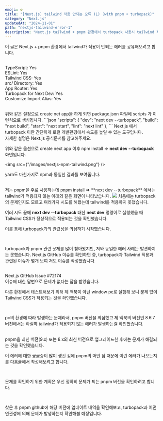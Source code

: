 ```yaml
---
emoji: ⚙️
title: "[Next.js] tailwind 적용 안되는 오류 (1) (with pnpm + turbopack)"
category: "Next.js"
updatedAt: "2024-11-01"
path: "nextjs-tailwind-error-1"
description: "Next.js tailwind + pnpm 환경에서 turbopack 사용시 tailwind 적용 안됨"
---
```


<div>
  이 글은 Next.js + pnpm 환경에서 tailwind가 적용이 안되는 에러를 공유해보려고
  합니다.
</div>
<br />
<Title>🛠️ Create Next.js App Setting</Title>

TypeScript: Yes <br />
ESLint: Yes <br />
Tailwind CSS: Yes <br />
src/ Directory: Yes <br />
App Router: Yes <br />
Turbopack for Next Dev: Yes <br />
Customize Import Alias: Yes <br />

<br />
위와 같은 설정으로 create net app을 하게 되면 package.json 파일에 scripts 가 이런식으로 생성됩니다.
```json
"scripts": {
  "dev": "next dev --turbopack",
  "build": "next build",
  "start": "next start",
  "lint": "next lint"
},
```
Next.js 에서 turbopack 이란 간단하게 로컬 개발환경에서 속도를 높일 수 있는 도구입니다.
<br />
<Link href="https://nextjs.org/docs/architecture/turbopack" target="_blank" />
자세한 설명은 Next.js 공식문서를 참고해주세요.

<br />

위와 같은 옵션으로 create next app 이후 npm install => **next dev --turbopack** 화면입니다.

<img src={"/images/nextjs-npm-tailwind.png"} />

yarn도 마찬가지로 npm과 동일한 결과를 보여줍니다.

<br />
저는 pnpm을 주로 사용하는데 pnpm install => **next dev --turbopack** 에서는 tailwind가
적용되지 않는 아래와 같은 화면이 나타났습니다.
<img src={"/images/nextjs-pnpm-tailwind.png"} />
처음에는 turbopack의 문제인지도 모르고 여러가지 시도를 해봤는데 tailwind를 적용하지
못했습니다.
<br />

<Title>문제 발견</Title>

여러 시도 끝에 **next dev --turbopack** 대신 **next dev** 명령어로 실행했을 때 Tailwind CSS가 정상적으로 적용되는 것을 확인했습니다.

이를 통해 turbopack과의 관련성을 의심하기 시작했습니다.

<br />

turbopack과 pnpm 관련 문제를 많이 찾아봤지만, 저와 동일한 에러 사례는 발견하지는 못했습니다.
Next.js GitHub 이슈를 확인하던 중, turbopack과 Tailwind 적용과 관련된 이슈가 몇개 보여 저도 이슈를 작성했습니다.

<br />
<Link
  href="https://github.com/vercel/next.js/issues/72174#issuecomment-2480177917"
  target="_blank"
>
  Next.js GitHub Issue #72174
</Link>
<br />
이슈에 대한 답변으로 문제가 없다는 답을 받았습니다.

다른 환경에서 테스트해보기 위해 제 맥북이 아닌 window pc로 실행해 보니 문제 없이 Tailwind CSS가 적용되는 것을 확인했습니다.

<br />
<Title>원인 발견</Title>

pc의 환경에 따라 발생하는 문제라서, pnpm 버전을 의심했고 제 맥북의 버전인 8.6.7 버전에서는 확실히 tailwind가 적용되지 않는 에러가 발생하는걸 확인했습니다.

<br />
pnpm을 최신 버전(9.x) 또는 8.x의 최신 버전으로 업그레이드한 후에는 문제가 해결되는
것을 확인했습니다.

이 에러에 대한 궁금증이 많이 생긴 김에 pnpm의 어떤 점 때문에 이런 에러가 나오는지를 다음글에서 작성해보려고 합니다.

<br />

<Title>다음 계획</Title>

문제를 확인하기 위한 계획은 우선 정확히 문제가 되는 pnpm 버전을 확인하려고 합니다.

<br />

찾은 후 pnpm github에 해당 버전에 업데이트 내역을 확인해보고, turbopack과 어떤 연관성에 의해 문제가 발생하는지 확인해볼 예정입니다.
